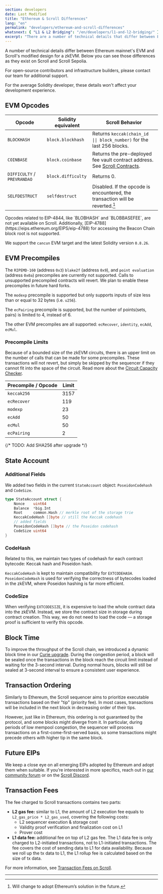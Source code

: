 ```yaml
---
section: developers
date: Last Modified
title: "Ethereum & Scroll Differences"
lang: "en"
permalink: "developers/ethereum-and-scroll-differences"
whatsnext: { "L1 & L2 Bridging": "/en/developers/l1-and-l2-bridging/" }
excerpt: "There are a number of technical details that differ between Ethereum mainnet's EVM and Scroll's modified design for a zkEVM. Below you can see those differences as they exist now."
---
```



A number of technical details differ between Ethereum mainnet's EVM and Scroll's modified design for a zkEVM. Below you can see those differences as they exist on Scroll and Scroll Sepolia.

For open-source contributors and infrastructure builders, please contact our team for additional support.

<Aside type="tip" title="Don't Worry!">
  For the average Solidity developer, these details won't affect your development experience.
</Aside>

## EVM Opcodes


| Opcode                      | Solidity equivalent | Scroll Behavior                                                                                            |
| --------------------------- | ------------------- | ---------------------------------------------------------------------------------------------------------- |
| `BLOCKHASH`                 | `block.blockhash`   | Returns `keccak(chain_id \|\| block_number)` for the last 256 blocks.                                      |
| `COINBASE`                  | `block.coinbase`    | Returns the pre-deployed fee vault contract address. See [Scroll Contracts](/developers/scroll-contracts). |
| `DIFFICULTY` / `PREVRANDAO` | `block.difficulty`  | Returns 0.                                                                                                 |
| `SELFDESTRUCT`              | `selfdestruct`      | Disabled. If the opcode is encountered, the transaction will be reverted.[^willadpot]                      |

<Aside type="caution" title="">
Opcodes related to EIP-4844, like `BLOBHASH` and `BLOBBASEFEE`, are not yet available on Scroll. Additionally, [EIP-4788](https://eips.ethereum.org/EIPS/eip-4788) for accessing the Beacon Chain block root is not supported.
</Aside>

We support the `cancun` EVM target and the latest Solidity version `0.8.26`.

[^willadpot]: Will change to adopt Ethereum’s solution in the future.

## EVM Precompiles

The `RIPEMD-160` (address `0x3`) `blake2f` (address `0x9`), and `point evaluation` (address `0x0a`) precompiles are currently not supported. Calls to unsupported precompiled contracts will revert. We plan to enable these precompiles in future hard forks.

The `modexp` precompile is supported but only supports inputs of size less than or equal to 32 bytes (i.e. `u256`).

The `ecPairing` precompile is supported, but the number of points(sets, pairs) is limited to 4, instead of 6.

The other EVM precompiles are all supported: `ecRecover`, `identity`, `ecAdd`, `ecMul`.

### Precompile Limits

Because of a bounded size of the zkEVM circuits, there is an upper limit on the number of calls that can be made for some precompiles. These transactions will not revert, but simply be skipped by the sequencer if they cannot fit into the space of the circuit. Read more about the [Circuit Capacity Checker](/en/technology/sequencer/execution-node#circuit-capacity-checker). 

| Precompile / Opcode | Limit | 
| ------------------- | ----- |
| `keccak256`         | 3157  |
| `ecRecover`         | 119   |
| `modexp`            | 23    |
| `ecAdd`             | 50    |
| `ecMul`             | 50    |
| `ecPairing`         | 2     |
{/* TODO: Add SHA256 after upgrade */}


## State Account

### **Additional Fields**

We added two fields in the current `StateAccount` object: `PoseidonCodehash` and `CodeSize`.

```go
type StateAccount struct {
	Nonce    uint64
	Balance  *big.Int
	Root     common.Hash // merkle root of the storage trie
	KeccakCodeHash []byte // still the Keccak codehash
	// added fields
	PoseidonCodeHash []byte // the Poseidon codehash
	CodeSize uint64
}
```

### **CodeHash**

Related to this, we maintain two types of codehash for each contract bytecode: Keccak hash and Poseidon hash.

`KeccakCodeHash` is kept to maintain compatibility for `EXTCODEHASH`. `PoseidonCodeHash` is used for verifying the correctness of bytecodes loaded in the zkEVM, where Poseidon hashing is far more efficient.

### CodeSize

When verifying `EXTCODESIZE`, it is expensive to load the whole contract data into the zkEVM. Instead, we store the contract size in storage during contract creation. This way, we do not need to load the code — a storage proof is sufficient to verify this opcode.

## Block Time

To improve the throughput of the Scroll chain, we introduced a dynamic block time in our [Curie upgrade](/technology/overview/scroll-upgrades#curie-upgrade). During the congestion period, a block will be sealed once the transactions in the block reach the circuit limit instead of waiting for the 3-second interval. During normal hours, blocks will still be sealed at 3-second interval to ensure a consistent user experience.

## Transaction Ordering

Similarly to Ethereum, the Scroll sequencer aims to prioritize executable transactions based on their "tip" (priority fee). In most cases, transactions will be included in the next block in decreasing order of their tips.

However, just like in Ethereum, this ordering is not guaranteed by the protocol, and some blocks might diverge from it. In particular, during periods of low mempool congestion, the sequencer will process transactions on a first-come-first-served basis, so some transactions might precede others with higher tip in the same block.

## Future EIPs

We keep a close eye on all emerging EIPs adopted by Ethereum and adopt them when suitable. If you’re interested in more specifics, reach out in [our community forum](https://community.scroll.io) or on the [Scroll Discord](https://discord.gg/scroll).

## Transaction Fees

The fee charged to Scroll transactions contains two parts:

- **L2 gas fee:** similar to L1, the amount of L2 execution fee equals to `L2_gas_price * L2_gas_used`, covering the following costs:
  - L2 sequencer execution & storage cost
  - Validity proof verification and finalization cost on L1
  - Prover cost
- **L1 data fee:** additional fee on top of L2 gas fee. The L1 data fee is only charged to L2-initiated transactions, not to L1-initiated transactions. The fee covers the cost of sending data to L1 for data availability. Because we roll up the tx data to L1, the L1 rollup fee is calculated based on the size of tx data.

For more information, see [Transaction Fees on Scroll](/developers/transaction-fees-on-scroll).

---
